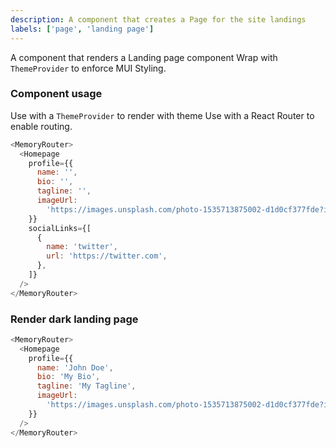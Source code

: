 ```yaml
---
description: A component that creates a Page for the site landings
labels: ['page', 'landing page']
---
```



A component that renders a Landing page component
Wrap with `ThemeProvider` to enforce MUI Styling.

### Component usage

Use with a `ThemeProvider` to render with theme
Use with a React Router to enable routing.

```js
<MemoryRouter>
  <Homepage
    profile={{
      name: '',
      bio: '',
      tagline: '',
      imageUrl:
        'https://images.unsplash.com/photo-1535713875002-d1d0cf377fde?ixlib=rb-4.0.3&ixid=MnwxMjA3fDB8MHxwaG90by1wYWdlfHx8fGVufDB8fHx8&auto=format&fit=crop&w=1180&q=80',
    }}
    socialLinks={[
      {
        name: 'twitter',
        url: 'https://twitter.com',
      },
    ]}
  />
</MemoryRouter>
```

### Render dark landing page

```js live
<MemoryRouter>
  <Homepage
    profile={{
      name: 'John Doe',
      bio: 'My Bio',
      tagline: 'My Tagline',
      imageUrl:
        'https://images.unsplash.com/photo-1535713875002-d1d0cf377fde?ixlib=rb-4.0.3&ixid=MnwxMjA3fDB8MHxwaG90by1wYWdlfHx8fGVufDB8fHx8&auto=format&fit=crop&w=1180&q=80',
    }}
  />
</MemoryRouter>
```
